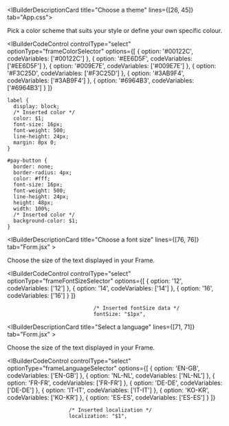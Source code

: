 <IBuilderDescriptionCard title="Choose a theme" lines={[26, 45]} tab="App.css">

Pick a color scheme that suits your style or define your own specific colour.

<IBuilderCodeControl
  controlType="select"
  optionType="frameColorSelector"
  options={[
    { option: '#00122C', codeVariables: ['#00122C'] },
    { option: '#EE6D5F', codeVariables: ['#EE6D5F'] },
    { option: '#009E7E', codeVariables: ['#009E7E'] },
    { option: '#F3C25D', codeVariables: ['#F3C25D'] },
    { option: '#3AB9F4', codeVariables: ['#3AB9F4'] },
    { option: '#6964B3', codeVariables: ['#6964B3'] }
  ]}
>

```
label {
  display: block;
  /* Inserted color */
  color: $1;
  font-size: 16px;
  font-weight: 500;
  line-height: 24px;
  margin: 8px 0;
}

#pay-button {
  border: none;
  border-radius: 4px;
  color: #fff;
  font-size: 16px;
  font-weight: 500;
  line-height: 24px;
  height: 48px;
  width: 100%;
  /* Inserted color */
  background-color: $1;
}
```

</IBuilderCodeControl>

</IBuilderDescriptionCard>

<IBuilderDescriptionCard title="Choose a font size" lines={[76, 76]} tab="Form.jsx" >

Choose the size of the text displayed in your Frame.

<IBuilderCodeControl
  controlType="select"
  optionType="frameFontSizeSelector"
  options={[
    { option: '12', codeVariables: ['12'] },
    { option: '14', codeVariables: ['14'] },
    { option: '16', codeVariables: ['16'] }
  ]}
>

```
							/* Inserted fontSize data */
							fontSize: "$1px",
```

</IBuilderCodeControl>

</IBuilderDescriptionCard>

<IBuilderDescriptionCard title="Select a language" lines={[71, 71]} tab="Form.jsx" >

Choose the size of the text displayed in your Frame.

<IBuilderCodeControl
  controlType="select"
  optionType="frameLanguageSelector"
  options={[
    { option: 'EN-GB', codeVariables: ['EN-GB'] },
    { option: 'NL-NL', codeVariables: ['NL-NL'] },
    { option: 'FR-FR', codeVariables: ['FR-FR'] },
    { option: 'DE-DE', codeVariables: ['DE-DE'] },
    { option: 'IT-IT', codeVariables: ['IT-IT'] },
    { option: 'KO-KR', codeVariables: ['KO-KR'] },
    { option: 'ES-ES', codeVariables: ['ES-ES'] }
  ]}
>

```
					/* Inserted localization */
					localization: "$1",
```

</IBuilderCodeControl>

</IBuilderDescriptionCard>